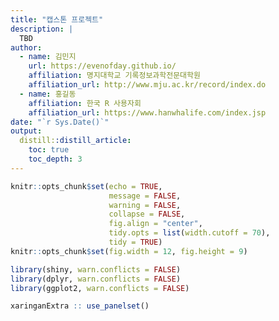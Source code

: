 ```yaml
---
title: "캡스톤 프로젝트"
description: |
  TBD
author:
  - name: 김민지
    url: https://evenofday.github.io/
    affiliation: 명지대학교 기록정보과학전문대학원
    affiliation_url: http://www.mju.ac.kr/record/index.do
  - name: 홍길동 
    affiliation: 한국 R 사용자회
    affiliation_url: https://www.hanwhalife.com/index.jsp    
date: "`r Sys.Date()`"
output: 
  distill::distill_article:
    toc: true
    toc_depth: 3  
---
```


```r
knitr::opts_chunk$set(echo = TRUE, 
                      message = FALSE, 
                      warning = FALSE, 
                      collapse = FALSE,
                      fig.align = "center",
                      tidy.opts = list(width.cutoff = 70), 
                      tidy = TRUE)
knitr::opts_chunk$set(fig.width = 12, fig.height = 9)

library(shiny, warn.conflicts = FALSE)
library(dplyr, warn.conflicts = FALSE)
library(ggplot2, warn.conflicts = FALSE)

xaringanExtra :: use_panelset()
```
